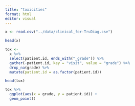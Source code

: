 ```yaml
---
title: "toxicities"
format: html
editor: visual
---
```


```r
x <- read.csv("../data/clinical_for-TruDiag.csv")

head(x)
```

```r
tox <- 
  x %>%
  select(patient.id, ends_with("_grade")) %>%
  gather(-patient.id, key = "visit", value = "grade") %>%
  drop_na(grade) %>%
  mutate(patient.id = as.factor(patient.id))

head(tox)
```

```r
tox %>%
  ggplot(aes(x = grade, y = patient.id)) +
  geom_point()
```
